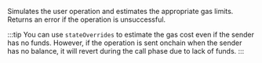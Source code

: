 
Simulates the user operation and estimates the appropriate gas limits. Returns an error if the operation
is unsuccessful. <CreditCost network="bundler" method="eth_estimateUserOperationGas" />

:::tip
You can use `stateOverrides` to estimate the gas cost even if the sender has no funds.
However, if the operation is sent onchain when the sender has no balance, it will revert during
the call phase due to lack of funds.
:::

